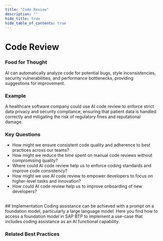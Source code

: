 ```yaml
---
title: "Code Review"
description: ""
hide_title: true
hide_table_of_contents: true
---
```



<PageViewTracker />

<div className="hero-header">
  <h1>Code Review</h1>
</div>

### Food for Thought

AI can automatically analyze code for potential bugs, style inconsistencies, security vulnerabilities, and performance bottlenecks, providing suggestions for improvement.

### Example

A healthcare software company could use AI code review to enforce strict data privacy and security compliance, ensuring that patient data is handled correctly and mitigating the risk of regulatory fines and reputational damage.

### Key Questions

- How might we ensure consistent code quality and adherence to best practices across our teams?
- How might we reduce the time spent on manual code reviews without compromising quality?
- Where could AI code review help us to enforce coding standards and improve code consistency?
- How might we use AI code review to empower developers to focus on higher-level tasks and innovation?
- How could AI code review help us to improve onboarding of new developers?

<br />

<div className="section-with-background blue">
  ## Implementation
  Coding assistance can be achieved with a prompt on a foundation model, particularly a large language model. Here you find how to access a foundation model in SAP BTP to implement a use-case that includes coding assistance as an AI functional capability.

### Related Best Practices

<ul className="button-grid">
  <IconLinkButton href="/docs/technical-view/generative-ai/plain/" text="Plain (Foundational Model Access)" />
</ul>

</div>
